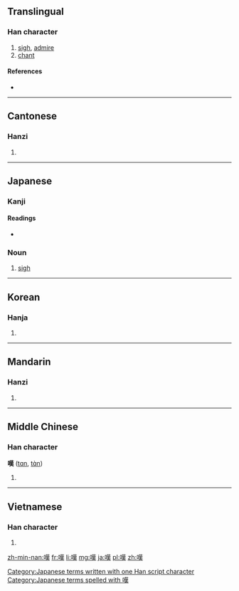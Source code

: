 {{also|叹|歎}}
==Translingual==

===Han character===
{{Han char|rn=30|rad=口|as=11|sn=14|four=6403<sub>4</sub>|canj=口廿中人 (RTLO)|ids=⿰[[口]]⿳[[廿]][[中]][[天]]}}

# [[sigh]], [[admire]]
# [[chant]]

====References====
* {{Han ref|kx=0205.010|dkj=04138|dj=0427.210|hdz=10673.080|uh=5606|ud=22022|bh=B9C4|bd=47556}}

----

==Cantonese==

===Hanzi===
{{yue-hanzi|jyut=|y=taan3|sim=叹}}

# {{defn|lang=yue|sort=口11}}

----

==Japanese==

===Kanji===
{{ja-kanji|grade=c|rs=口11}}

====Readings====
* {{ja-readings|on=[[たん]] (tan)|kun=[[なげく]] (nageku), [[なげき]] (nageki)}}

===Noun===
{{ja-noun|k|hira=たん|rom=tan}} 

# [[sigh]]

[[Category:Japanese terms written with one Han script character]]
[[Category:Japanese terms spelled with 嘆]]
----

==Korean==

===Hanja===
{{ko-hanja|hangeul=탄|rv=tan|mr=t'an}}

# {{defn|lang=ko|sort=口11}}

----

==Mandarin==

===Hanzi===
{{cmn-hanzi|sim=叹|pin=[[tàn]] ([[tan4]])|wg=t'an<sup>4</sup>}}

# {{defn|lang=cmn|sort=口11}}

----

==Middle Chinese==

===Han character===
'''嘆''' ([[tɑn]], [[tɑ̀n]])<!--note: the vowel ɑ is an IPA symbol, and is different from the vowel a-->

# {{defn|lang=ltc|sort=口11}}

----

==Vietnamese==

===Han character===
{{vi-hantu|[[thán]], [[han]], [[thăn]], [[than]], [[hen]], [[thơn]]|rs=口11}}

# {{defn|lang=vi|sort=口11}}

[[zh-min-nan:嘆]]
[[fr:嘆]]
[[li:嘆]]
[[mg:嘆]]
[[ja:嘆]]
[[pl:嘆]]
[[zh:嘆]]